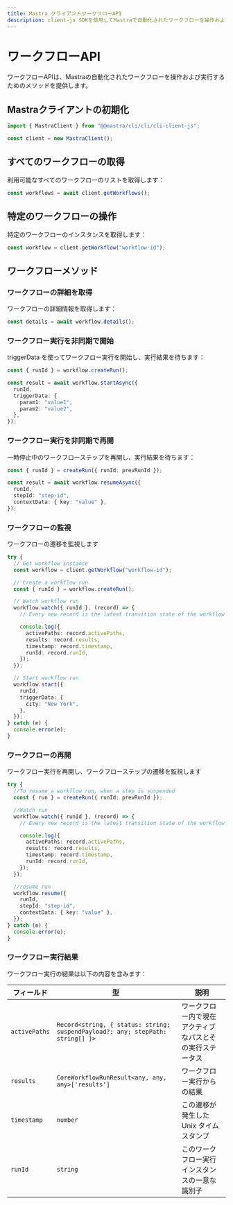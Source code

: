 ```yaml
---
title: Mastra クライアントワークフローAPI
description: client-js SDKを使用してMastraで自動化されたワークフローを操作および実行する方法を学びます。
---
```


# ワークフローAPI

ワークフローAPIは、Mastraの自動化されたワークフローを操作および実行するためのメソッドを提供します。

## Mastraクライアントの初期化

```typescript
import { MastraClient } from "@@mastra/cli/cli/cli-client-js";

const client = new MastraClient();
```

## すべてのワークフローの取得

利用可能なすべてのワークフローのリストを取得します：

```typescript
const workflows = await client.getWorkflows();
```

## 特定のワークフローの操作

特定のワークフローのインスタンスを取得します：

```typescript
const workflow = client.getWorkflow("workflow-id");
```

## ワークフローメソッド

### ワークフローの詳細を取得

ワークフローの詳細情報を取得します：

```typescript
const details = await workflow.details();
```

### ワークフロー実行を非同期で開始

triggerData を使ってワークフロー実行を開始し、実行結果を待ちます：

```typescript
const { runId } = workflow.createRun();

const result = await workflow.startAsync({
  runId,
  triggerData: {
    param1: "value1",
    param2: "value2",
  },
});
```

### ワークフロー実行を非同期で再開

一時停止中のワークフローステップを再開し、実行結果を待ちます：

```typescript
const { runId } = createRun({ runId: prevRunId });

const result = await workflow.resumeAsync({
  runId,
  stepId: "step-id",
  contextData: { key: "value" },
});
```

### ワークフローの監視

ワークフローの遷移を監視します

```typescript
try {
  // Get workflow instance
  const workflow = client.getWorkflow("workflow-id");

  // Create a workflow run
  const { runId } = workflow.createRun();

  // Watch workflow run
  workflow.watch({ runId }, (record) => {
    // Every new record is the latest transition state of the workflow run

    console.log({
      activePaths: record.activePaths,
      results: record.results,
      timestamp: record.timestamp,
      runId: record.runId,
    });
  });

  // Start workflow run
  workflow.start({
    runId,
    triggerData: {
      city: "New York",
    },
  });
} catch (e) {
  console.error(e);
}
```

### ワークフローの再開

ワークフロー実行を再開し、ワークフローステップの遷移を監視します

```typescript
try {
  //To resume a workflow run, when a step is suspended
  const { run } = createRun({ runId: prevRunId });

  //Watch run
  workflow.watch({ runId }, (record) => {
    // Every new record is the latest transition state of the workflow run

    console.log({
      activePaths: record.activePaths,
      results: record.results,
      timestamp: record.timestamp,
      runId: record.runId,
    });
  });

  //resume run
  workflow.resume({
    runId,
    stepId: "step-id",
    contextData: { key: "value" },
  });
} catch (e) {
  console.error(e);
}
```

### ワークフロー実行結果

ワークフロー実行の結果は以下の内容を含みます：

| フィールド    | 型                                                                             | 説明                                                     |
| ------------- | ------------------------------------------------------------------------------ | -------------------------------------------------------- |
| `activePaths` | `Record<string, { status: string; suspendPayload?: any; stepPath: string[] }>` | ワークフロー内で現在アクティブなパスとその実行ステータス |
| `results`     | `CoreWorkflowRunResult<any, any, any>['results']`                              | ワークフロー実行からの結果                               |
| `timestamp`   | `number`                                                                       | この遷移が発生した Unix タイムスタンプ                   |
| `runId`       | `string`                                                                       | このワークフロー実行インスタンスの一意な識別子           |
